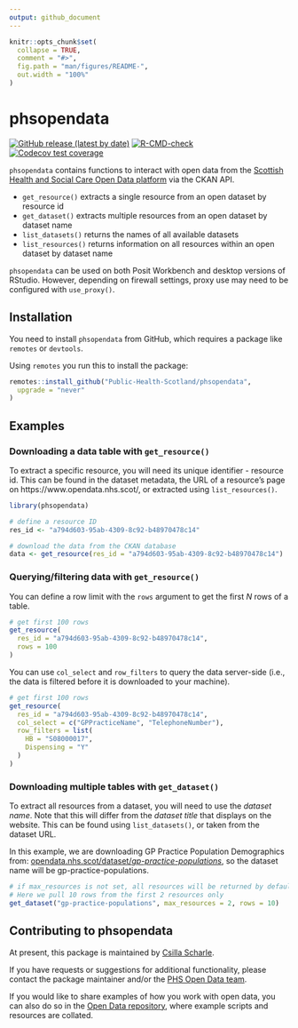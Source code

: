 ```yaml
---
output: github_document
---
```


<!-- README.md is generated from README.Rmd. Please edit that file -->

```r
knitr::opts_chunk$set(
  collapse = TRUE,
  comment = "#>",
  fig.path = "man/figures/README-",
  out.width = "100%"
)
```

# phsopendata

<!-- badges: start -->
[![GitHub release (latest by date)](https://img.shields.io/github/v/release/Public-Health-Scotland/phsopendata)](https://github.com/Public-Health-Scotland/phsopendata/releases/latest)
[![R-CMD-check](https://github.com/Public-Health-Scotland/phsopendata/actions/workflows/R-CMD-check.yaml/badge.svg)](https://github.com/Public-Health-Scotland/phsopendata/actions/workflows/R-CMD-check.yaml)
[![Codecov test coverage](https://codecov.io/gh/Public-Health-Scotland/phsopendata/branch/master/graph/badge.svg)](https://app.codecov.io/gh/Public-Health-Scotland/phsopendata?branch=master)
<!-- badges: end -->

`phsopendata` contains functions to interact with open data from the [Scottish Health and Social Care Open Data platform](https://www.opendata.nhs.scot/) via the CKAN API. 

- `get_resource()` extracts a single resource from an open dataset by resource id
- `get_dataset()` extracts multiple resources from an open dataset by dataset name
- `list_datasets()` returns the names of all available datasets 
- `list_resources()` returns information on all resources within an open dataset by dataset name


`phsopendata` can be used on both Posit Workbench and desktop versions of RStudio. However, depending on firewall settings, proxy use may need to be configured with `use_proxy()`.

## Installation

You need to install `phsopendata` from GitHub, which requires a package like `remotes` or `devtools`.

Using `remotes` you run this to install the package:

```r
remotes::install_github("Public-Health-Scotland/phsopendata",
  upgrade = "never"
)
```

## Examples

### Downloading a data table with `get_resource()`

To extract a specific resource, you will need its unique identifier - resource id. This can be found in the dataset metadata, the URL of a resource's page on https://www.opendata.nhs.scot/, or extracted using `list_resources()`.

```r
library(phsopendata)

# define a resource ID
res_id <- "a794d603-95ab-4309-8c92-b48970478c14"

# download the data from the CKAN database
data <- get_resource(res_id = "a794d603-95ab-4309-8c92-b48970478c14")
```

### Querying/filtering data with `get_resource()`
You can define a row limit with the `rows` argument to get the first *N* rows of a table.
```r
# get first 100 rows
get_resource(
  res_id = "a794d603-95ab-4309-8c92-b48970478c14",
  rows = 100
)
```

You can use `col_select` and `row_filters` to query the data server-side (i.e., the data is filtered before it is downloaded to your machine).
```r
# get first 100 rows
get_resource(
  res_id = "a794d603-95ab-4309-8c92-b48970478c14",
  col_select = c("GPPracticeName", "TelephoneNumber"),
  row_filters = list(
    HB = "S08000017",
    Dispensing = "Y"
  )
)
```

### Downloading multiple tables with `get_dataset()`

To extract all resources from a dataset, you will need to use the *dataset name*. Note that this will differ from the *dataset title* that displays on the website. This can be found using `list_datasets()`, or taken from the dataset URL. 

In this example, we are downloading GP Practice Population Demographics from: [opendata.nhs.scot/dataset/*gp-practice-populations*](https://www.opendata.nhs.scot/dataset/gp-practice-populations), so the dataset name will be gp-practice-populations.


```r
# if max_resources is not set, all resources will be returned by default.
# Here we pull 10 rows from the first 2 resources only
get_dataset("gp-practice-populations", max_resources = 2, rows = 10)
```

## Contributing to phsopendata

At present, this package is maintained by [Csilla Scharle](https://github.com/csillasch).

If you have requests or suggestions for additional functionality, please contact the package maintainer and/or the [PHS Open Data team](phs.opendata@phs.scot).

If you would like to share examples of how you work with open data, you can also do so in the [Open Data repository](https://github.com/Public-Health-Scotland/Open-Data), where example scripts and resources are collated.
